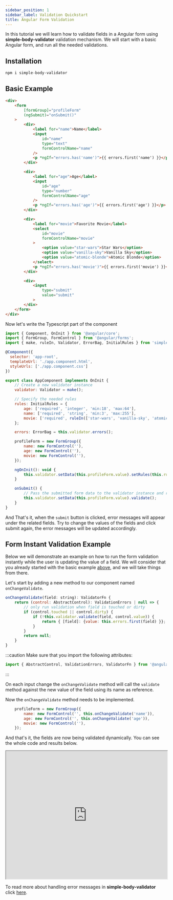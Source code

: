```yaml
---
sidebar_position: 1
sidebar_label: Validation Quickstart
title: Angular Form Validation
---
```


In this tutorial we will learn how to validate fields in a Angular form using <strong>simple-body-validator</strong> validation
mechanism. We will start with a basic Angular form, and run all the needed validations.

## Installation

```bash
npm i simple-body-validator
```

## Basic Example

```html
<div>
    <form
        [formGroup]="profileForm"
        (ngSubmit)="onSubmit()"
    >
        <div>
            <label for="name">Name</label>
            <input
                id="name"
                type="text"
                formControlName="name"
            />
            <p *ngIf="errors.has('name')">{{ errors.first('name') }}</p>
        </div>

        <div>
            <label for="age">Age</label>
            <input
                id="age"
                type="number"
                formControlName="age"
            />
            <p *ngIf="errors.has('age')">{{ errors.first('age') }}</p>
        </div>

        <div>
            <label for="movie">Favorite Movie</label>
            <select
                id="movie"
                formControlName="movie"
            >
                <option value="star-wars">Star Wars</option>
                <option value="vanilla-sky">Vanilla Sky</option>
                <option value="atomic-blonde">Atomic Blonde</option>
            </select>
            <p *ngIf="errors.has('movie')">{{ errors.first('movie') }}</p>
        </div>

        <div>
            <input
                type="submit"
                value="submit"
            >
        </div>
    </form>
</div>
```

Now let's write the Typescript part of the component

```js
import { Component, OnInit } from '@angular/core';
import { FormGroup, FormControl } from '@angular/forms';
import { make, ruleIn, Validator, ErrorBag, InitialRules } from 'simple-body-validator';

@Component({
  selector: 'app-root',
  templateUrl: './app.component.html',
  styleUrls: ['./app.component.css']
})

export class AppComponent implements OnInit {
    // Create a new validator instance
    validator: Validator = make();

    // Specify the needed rules
    rules: InitialRules = {
        age: ['required', 'integer', 'min:18', 'max:64'],
        name: ['required', 'string', 'min:3', 'max:255'],
        movie: ['required', ruleIn(['star-wars', 'vanilla-sky', 'atomic-blonde'])]
    };

    errors: ErrorBag = this.validator.errors();

    profileForm = new FormGroup({
        name: new FormControl(''),
        age: new FormControl(''),
        movie: new FormControl(''),
    });

    ngOnInit(): void {
        this.validator.setData(this.profileForm.value).setRules(this.rules);
    }

    onSubmit() {
        // Pass the submitted form data to the validator instance and run the validation
        this.validator.setData(this.profileForm.value).validate();
    }
}

```

And That's it, when the <code>submit</code> button is clicked, error messages will appear under the related fields.
Try to change the values of the fields and click submit again, the error messages will be updated accordingly.

## Form Instant Validation Example

Below we will demonstrate an example on how to run the form validation instantly while the user is updating the value of a field.
We will consider that you already started with the basic example [above](/angular/validation-quickstart#basic-example), and we will take things from there.

Let's start by adding a new method to our component named <code>onChangeValidate</code>.

```js
onChangeValidate(field: string): ValidatorFn {
    return (control: AbstractControl): ValidationErrors | null => {
        // only run validation when field is touched or dirty
        if (control.touched || control.dirty) {
            if (!this.validator.validate(field, control.value)) {
                return { [field]: {value: this.errors.first(field) }};
            }
        }
        return null;
    }
}
```

:::caution
Make sure that you import the following attributes:

```js
import { AbstractControl, ValidationErrors, ValidatorFn } from '@angular/forms';
```
:::

On each input change the <code>onChangeValidate</code> method will call the <code>validate</code> method against
the new value of the field using its name as reference.

Now the <code>onChangeValidate</code> method needs to be implemented.

```js
    profileForm = new FormGroup({
        name: new FormControl('', this.onChangeValidate('name')),
        age: new FormControl('', this.onChangeValidate('age')),
        movie: new FormControl(''),
    });
```

And that's it, the fields are now being validated dynamically. You can see the whole code and results below.

<p>
    <iframe width="100%" height="400px" src="https://stackblitz.com/edit/angular-ivy-kp4vdq?ctl=1&embed=1&file=src/app/app.component.ts"> </iframe>
</p>

To read more about handling error messages in **simple-body-validator** click [here](/error-messages/working-with-error-messages).

